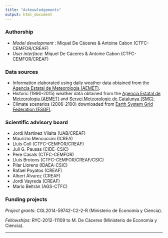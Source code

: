 ```yaml
---
title: "Acknowledgements"
output: html_document
---
```


### Authorship

+ *Model development* : Miquel De Cáceres & Antoine Cabon (CTFC-CEMFOR/CREAF)
+ *User interface*: Miquel De Cáceres & Antoine Cabon (CTFC-CEMFOR/CREAF)

### Data sources

+ Information elaborated using daily weather data obtained from the [Agencia Estatal de Meteorologia (AEMET)](http://www.aemet.es).
+ Historic (1990-2015) weather data obtained from the [Agencia Estatal de Meteorologia (AEMET)](http://www.aemet.es) and [Servei Meteorologic de Catalunya (SMC)](http://www.meteo.cat).
+ Climate scenarios (2006-2100) downloaded from [Earth System Grid Federation (ESGF)](http://esgf.llnl.gov/).

### Scientific advisory board

+ Jordi Martínez Vilalta (UAB/CREAF)
+ Maurizio Mencuccini (ICREA)
+ Lluís Coll (CTFC-CEMFOR/CREAF)
+ Juli G. Pausas (CIDE-CSIC)
+ Pere Casals (CTFC-CEMFOR)
+ Lluís Brotons (CTFC-CEMFOR/CREAF/CSIC)
+ Pilar Llorens (IDAEA-CSIC)
+ Rafael Poyatos (CREAF)
+ Albert Álvarez (CREAF)
+ Jordi Vayreda (CREAF)
+ Mario Beltrán (AGS-CTFC)


### Funding projects

*Project grants*: CGL2014-59742-C2-2-R (Ministerio de Economía y Ciencia).

*Fellowships*: RYC-2012-11109 to M. De Cáceres (Ministerio de Economía y Ciencia).

---
